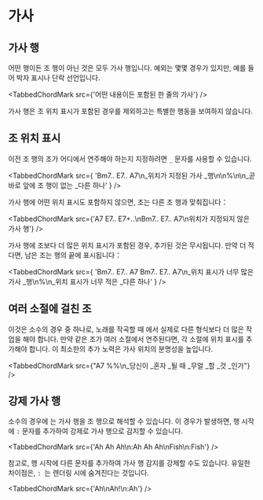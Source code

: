 
# 가사

## 가사 행

어떤 행이든 조 행이 아닌 것은 모두 가사 행입니다. 예외는 몇몇 경우가 있지만, 예를 들어 박자 표시나 단락 선언입니다.

<TabbedChordMark src={'어떤 내용이든 포함된 한 줄의 가사'} />

가사 행은 조 위치 표시가 포함된 경우를 제외하고는 특별한 행동을 보여하지 않습니다.

## 조 위치 표시

이전 조 행의 조가 어디에서 연주해야 하는지 지정하려면 `_` 문자를 사용할 수 있습니다.

<TabbedChordMark
	src={
		'Bm7.. E7.. A7\n_위치가 지정된 가사 _행\n\n%\n\n_곧바로 앞에 조 행이 없는 _다른 하나'
	}
/>

가사 행에 어떤 위치 표시도 포함하지 않으면, 조는 다른 조 행과 맞춰집니다：

<TabbedChordMark
	src={'A7 E7.. E7+..\nBm7.. E7.. A7\n위치가 지정되지 않은 가사 행'}
/>

가사 행에 조보다 더 많은 위치 표시가 포함된 경우, 추가된 것은 무시됩니다.
만약 더 적다면, 남은 조는 행의 끝에 표시됩니다：

<TabbedChordMark
	src={
		'Bm7.. E7.. A7 Bm7.. E7.. A7\n_위치 표시가 너무 많은 가사 _행\n%\n_위치 표시가 너무 적은 _다른 하나'
	}
/>

## 여러 소절에 걸친 조

이것은 소수의 경우 중 하나로, 노래를 작곡할 때 <CM/>에서 실제로 다른 형식보다 더 많은 작업을 해야 합니다.
만약 같은 조가 여러 소절에서 연주된다면, 각 소절에 위치 표시를 추가해야 합니다.
이 최소한의 추가 노력은 가사 위치의 분명성을 높입니다.

<TabbedChordMark
	src={"A7 %%\n_당신이 _혼자 _될 때 _무얼 _할 _것 _인가"}
/>

## 강제 가사 행

소수의 경우에 <CM/>는 가사 행을 조 행으로 해석할 수 있습니다.
이 경우가 발생하면, 행 시작에 `:` 문자를 추가하여 강제로 가사 행으로 감지할 수 있습니다.

<TabbedChordMark src={'Ah Ah Ah\n:Ah Ah Ah\nFish\n:Fish'} />

참고로, 행 시작에 다른 문자를 추가하여 가사 행 감지를 강제할 수도 있습니다.
유일한 차이점은, `: `는 렌더링 시에 숨겨진다는 것입니다.

<TabbedChordMark src={'Ah\nAh!\n:Ah'} />

